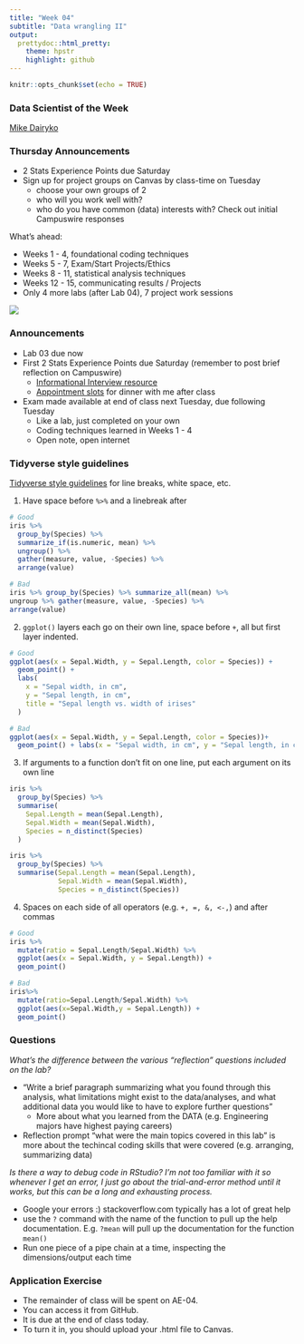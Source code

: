 ```yaml
---
title: "Week 04"
subtitle: "Data wrangling II"
output: 
  prettydoc::html_pretty:
    theme: hpstr
    highlight: github
---
```


```r
knitr::opts_chunk$set(echo = TRUE)
```

### Data Scientist of the Week

[Mike Dairyko](https://hardin47.github.io/CURV/scholars/dairyko.html)

### Thursday Announcements

-   2 Stats Experience Points due Saturday
-   Sign up for project groups on Canvas by class-time on Tuesday
    -   choose your own groups of 2
    -   who will you work well with?
    -   who do you have common (data) interests with? Check out initial Campuswire responses

What's ahead:

-   Weeks 1 - 4, foundational coding techniques
-   Weeks 5 - 7, Exam/Start Projects/Ethics
-   Weeks 8 - 11, statistical analysis techniques
-   Weeks 12 - 15, communicating results / Projects
-   Only 4 more labs (after Lab 04), 7 project work sessions

![](images/MATH_talk_Byrant.png)

### Announcements

-   Lab 03 due now
-   First 2 Stats Experience Points due Saturday (remember to post brief reflection on Campuswire)
    -   [Informational Interview resource](https://docs.google.com/document/d/17ESP_xm-kXo3gsRrzmbG0XR37yRqnMCT5TiqPli6Pnc/edit?usp=sharing)
    -   [Appointment slots](https://calendar.google.com/calendar/selfsched?sstoken=UUdib21reE5QbWlCfGRlZmF1bHR8Y2Q4NzA0ODFhZjhiNjQzYWJlZjU0YzVjNDQ3NzBmNTY) for dinner with me after class
-   Exam made available at end of class next Tuesday, due following Tuesday
    -   Like a lab, just completed on your own
    -   Coding techniques learned in Weeks 1 - 4
    -   Open note, open internet

### Tidyverse style guidelines

[Tidyverse style guidelines](https://style.tidyverse.org/pipes.html) for line breaks, white space, etc.

1.  Have space before `%>%` and a linebreak after

```r
# Good
iris %>%
  group_by(Species) %>%
  summarize_if(is.numeric, mean) %>%
  ungroup() %>%
  gather(measure, value, -Species) %>%
  arrange(value)

# Bad
iris %>% group_by(Species) %>% summarize_all(mean) %>%
ungroup %>% gather(measure, value, -Species) %>%
arrange(value)
```

2.  `ggplot()` layers each go on their own line, space before `+`, all but first layer indented.

```r
# Good
ggplot(aes(x = Sepal.Width, y = Sepal.Length, color = Species)) +
  geom_point() +
  labs(
    x = "Sepal width, in cm",
    y = "Sepal length, in cm",
    title = "Sepal length vs. width of irises"
  ) 

# Bad
ggplot(aes(x = Sepal.Width, y = Sepal.Length, color = Species))+
  geom_point() + labs(x = "Sepal width, in cm", y = "Sepal length, in cm", title = "Sepal length vs. width of irises") 
```

3.  If arguments to a function don't fit on one line, put each argument on its own line

```r
iris %>%
  group_by(Species) %>%
  summarise(
    Sepal.Length = mean(Sepal.Length),
    Sepal.Width = mean(Sepal.Width),
    Species = n_distinct(Species)
  )

iris %>%
  group_by(Species) %>%
  summarise(Sepal.Length = mean(Sepal.Length),
            Sepal.Width = mean(Sepal.Width),
            Species = n_distinct(Species))
```

4.  Spaces on each side of all operators (e.g. `+, =, &, <-,`) and after commas

```r
# Good
iris %>% 
  mutate(ratio = Sepal.Length/Sepal.Width) %>% 
  ggplot(aes(x = Sepal.Width, y = Sepal.Length)) +
  geom_point()

# Bad
iris%>% 
  mutate(ratio=Sepal.Length/Sepal.Width) %>% 
  ggplot(aes(x=Sepal.Width,y = Sepal.Length)) +
  geom_point()
```

### Questions

*What's the difference between the various "reflection" questions included on the lab?*

-   "Write a brief paragraph summarizing what you found through this analysis, what limitations might exist to the data/analyses, and what additional data you would like to have to explore further questions"
    -   More about what you learned from the DATA (e.g. Engineering majors have highest paying careers)
-   Reflection prompt "what were the main topics covered in this lab" is more about the techincal coding skills that were covered (e.g. arranging, summarizing data)

*Is there a way to debug code in RStudio? I'm not too familiar with it so whenever I get an error, I just go about the trial-and-error method until it works, but this can be a long and exhausting process.*

-   Google your errors :) stackoverflow.com typically has a lot of great help
-   use the `?` command with the name of the function to pull up the help documentation. E.g. `?mean` will pull up the documentation for the function `mean()`
-   Run one piece of a pipe chain at a time, inspecting the dimensions/output each time

### Application Exercise

-   The remainder of class will be spent on AE-04.
-   You can access it from GitHub.
-   It is due at the end of class today.
-   To turn it in, you should upload your .html file to Canvas.
